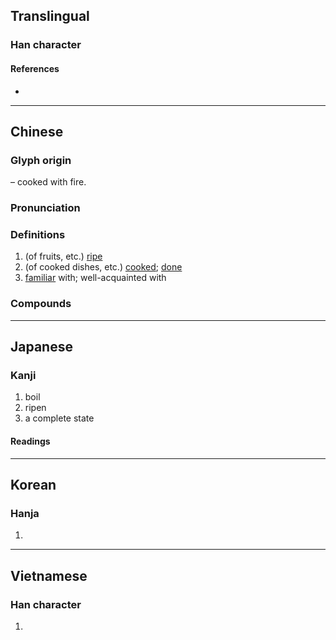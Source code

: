 {{also|熱}}
{{character info/new}}
==Translingual==

===Han character===
{{Han char|rn=86|rad=火|as=11|sn=15|four=05331|canj=YIF|ids=⿱孰灬}}

====References====
* {{Han ref|kx=0680.200|dkj=19332|dj=1091.250|hdz=32231.030|uh=719F|ud=29087|bh=BCF4|bd=48372}}

----

==Chinese==
{{zh-forms}}

===Glyph origin===
{{Han etym}}
{{Han compound|孰|火|alt2=灬|t2=fire|ls=psc|c1=p|c2=s}} – cooked with fire.

===Pronunciation===
{{zh-pron
|m=熟,2a=Zh-shóu.oga
|m-s=
|c=suk6
|c-t=
|g=
|h=pfs=su̍k
|j=
|md=
|mn=xm,zz,tw:se̍k/qz:sia̍k/sio̍k
|mn_note=se̍k/sia̍k - vernacular; sio̍k - literary
|mn-t=
|w=
|x=
|mc=y
|oc=y
|cat=a
}}

===Definitions===
{{zh-hanzi}}

# (of fruits, etc.) [[ripe]]
# (of cooked dishes, etc.) [[cook]]ed; [[done]]
# [[familiar]] with; well-acquainted with

===Compounds===
{{zh-der|熟悉:familiar|熟人|熟知|熟番|半生半熟|兼權熟計|半生不熟|不熟|乍熟|五熟行|情熟|嫻熟|圓熟|催熟|大熟|慣熟|倒熟話|善馬熟人|半熟茶|倒熟|熟落|熟魏生張|熟紙|熟土|熟記|熟化|熟語|生張熟魏|熟菜|熟門熟路|摸手熟|滾瓜爛熟|熟料材兒|熟路輕轍|成熟|熟茶|熟稔|熟切店|熟視|眾所熟知|熟習|熟識|熟商量|熟嫻|熟水|晚熟|熟貨|熟能生巧|水泥熟料|熟荒|熟臉兒|炊熟|成熟期|熟手|托熟|爛熟|熟睡|未熟兒|滑熟|深思熟慮|熟分|熟石膏|攀親託熟|果熟自落|熟路輕車|熟讀玩味|相熟|熟客|熟嘴|熟皮|早熟|熟石灰|熟地|瓜熟蒂落|熟面人|熟慮|熟藥|熟腳|熟會|熟食|熟間|熟閑|熟路|熟讀精思|熟讀|熟諳|熟話|熟苗|熟羅|熟視無睹|熟炭|熟滑|熟慣|熟思|熟年|熟字|熟套子|熟套|熟練|熟絡|熟事|早熟兒童|熟精|眼熟|熟鐵|熟銅|羊胛熟|耳熟|純熟|背熟|駕輕就熟|腐熟|黃熟|習熟|飛熟|面生不熟|輕車熟路|鄰熟|軟熟|精熟|趁熟|豐熟|面熟|耳熟能詳}}

{{zh-cat|Beginning}}

----

==Japanese==

===Kanji===
{{ja-kanji|grade=6|rs=火11}}

# boil
# ripen
# a complete state

====Readings====
{{ja-readings
|goon=じゅく
|kanon=しゅく
|kun=う-れる, に-る, つらつら-, つくづく-
}}

----

==Korean==

===Hanja===
{{ko-hanja|hangeul=숙|eumhun=|rv=suk|mr=suk|y=swuk}}

# {{defn|lang=ko|sort=火11}}

----

==Vietnamese==

===Han character===
{{vi-hantu|[[thục]]|rs=火11}}

# {{defn|lang=vi|sort=火11}}